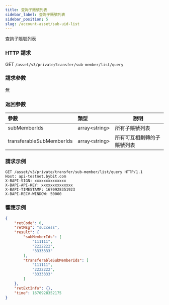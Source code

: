 ```yaml
---
title: 查詢子賬號列表
sidebar_label: 查詢子賬號列表
sidebar_position: 5
slug: /account-asset/sub-uid-list
---
```


查詢子賬號列表

### HTTP 請求
GET `/asset/v3/private/transfer/sub-member/list/query`

### 請求參數
無

### 返回參數
| 參數 | 類型 | 說明|
|:----- |:-----|----- |
|subMemberIds |array&lt;string&gt; |所有子賬號列表 |
|transferableSubMemberIds|array&lt;string&gt;|所有可互相劃轉的子賬號列表|

### 請求示例

```http
GET /asset/v3/private/transfer/sub-member/list/query HTTP/1.1
Host: api-testnet.bybit.com
X-BAPI-SIGN: xxxxxxxxxxxxxx
X-BAPI-API-KEY: xxxxxxxxxxxxxx
X-BAPI-TIMESTAMP: 1670928351923
X-BAPI-RECV-WINDOW: 50000
```

### 響應示例

```json
{
    "retCode": 0,
    "retMsg": "success",
    "result": {
        "subMemberIds": [
            "111111",
            "2222222",
            "3333333"
        ],
        "transferableSubMemberIds": [
            "111111",
            "2222222",
            "3333333"
        ]
    },
    "retExtInfo": {},
    "time": 1670928352175
}
```